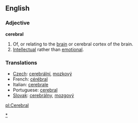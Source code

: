 ==English==

===Adjective===
'''cerebral'''
# Of, or relating to the [[brain]] or cerebral cortex of the brain.
# [[Intellectual]] rather than [[emotion]]al.

=== Translations ===

*[[Czech]]: [[cerebrální]], [[mozkový]]
*French: [[cérébral]]
*Italian: [[cerebrale]]
*Portuguese: [[cerebral]]
*[[Slovak]]: [[cerebrálny]], [[mozgový]]

[[Category:Cerebral|*]]
[[pl:Cerebral]]